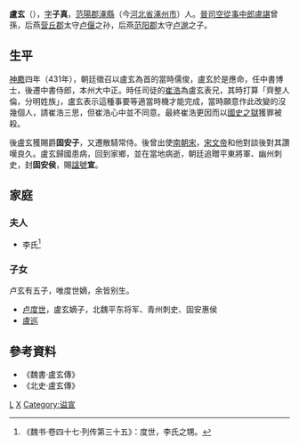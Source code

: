 '''盧玄'''（{{bd|？||？|catIdx=L}}），[[表字|字]]'''子真'''，[[范陽郡|范陽郡]][[涿縣|涿縣]]（今[[河北省|河北省]][[涿州市|涿州市]]）人。[[晉|晉]][[司空|司空]][[從事中郎|從事中郎]][[盧諶|盧諶]]曾孫，后燕[[营丘郡|营丘郡]]太守[[卢偃|卢偃]]之孙，后燕[[范阳郡|范阳郡]]太守[[卢邈|卢邈]]之子。

== 生平 ==
[[神䴥|神䴥]]四年（431年），朝廷徵召以盧玄為首的當時儒俊，盧玄於是應命，任中書博士，後遷中書侍郎，本州大中正。時任司徒的[[崔浩|崔浩]]為盧玄表兄，其時打算「齊整人倫，分明姓族」，盧玄表示這種事要等適當時機才能完成，當時願意作此改變的沒幾個人，請崔浩三思，但崔浩心中並不同意。最終崔浩更因而以[[國史之獄|國史之獄]]獲罪被殺。

後盧玄獲賜爵'''固安子'''，又遷散騎常侍。後曾出使[[南朝宋|南朝宋]]，[[宋文帝|宋文帝]]和他對談後對其讚嘆良久。盧玄歸國患病，回到家鄉，並在當地病逝，朝廷追贈平東將軍、幽州刺史，封'''固安侯'''，賜[[諡號|諡號]]'''宣'''。

==家庭==
===夫人===
*李氏<ref>《魏书·卷四十七·列传第三十五》：度世，李氏之甥。</ref>

=== 子女 ===
卢玄有五子，唯度世嫡，余皆别生。
*[[卢度世|卢度世]]，盧玄嫡子，北魏平东将军、青州刺史、固安惠侯
*[[盧巡|盧巡]]

== 參考資料 ==
*《魏書·盧玄傳》
*《北史·盧玄傳》

[[Category:南北朝政治人物|L]]
[[Category:范陽盧氏|X]]
[[Category:谥宣|Category:谥宣]]